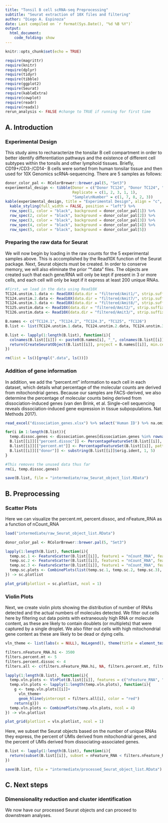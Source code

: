 ```yaml
---
title: "Tonsil B cell scRNA-seq Preprocessing"
subtitle: "Seurat extraction of 10X files and filtering"
author: "Diego A. Espinoza"
date: Last compiled on `r format(Sys.Date(), "%d %B %Y")`
output:
  html_document:
    code_folding: show
---
```


```r
knitr::opts_chunk$set(echo = TRUE)
```

```r
require(magrittr)
require(knitr)
require(dplyr)
require(tidyr)
require(tibble)
require(ggplot2)
require(Seurat)
require(kableExtra)
require(cowplot)
require(readr)
require(readxl)
rerun_analysis <- FALSE #change to TRUE if running for first time
```

## A. Introduction
### Experimental Design
This study aims to recharacterize the tonsilar B cell compartment in order to better identify differentiation pathways and the existence of different cell subtypes within the tonsils and other lymphoid tissues. Briefly, CD19+/CD3-/CD14- B cells were sorted from human tonsilar tissue and then used for 10X Genomics scRNA-sequencing. There are 5 samples as follows:

```r
donor_color_pal <- RColorBrewer::brewer.pal(5, "Set3")
experimental_design <- tibble(Donor = c("Donor TC124", "Donor TC124", "Donor TC124", "Donor TC125", "Donor TC126"),
                              Replicate = c(1, 2, 3, 1, 1),
                              "Sample\nNumber" = c(1, 7, 8, 2, 3))
kable(experimental_design, title = "Experimental Design", align = "c", bootstrap_options = c("condensed")) %>%
  kable_styling(full_width = FALSE, position = "left") %>%
  row_spec(1, color = "black", background = donor_color_pal[1]) %>%
  row_spec(2, color = "black", background = donor_color_pal[2]) %>%
  row_spec(3, color = "black", background = donor_color_pal[3]) %>%
  row_spec(4, color = "black", background = donor_color_pal[4]) %>%
  row_spec(5, color = "black", background = donor_color_pal[5])

```

### Preparing the raw data for Seurat
We will now begin by loading in the raw counts for the 5 experimental samples above. This is accomplished by the Read10X function of the Seurat package. Next, Seurat objects must be created. In order to conserve memory, we will also eliminate the prior "*.data" files. The objects are created such that each gene/RNA will only be kept if present in 3 or more cells, and each cell will only be kept if it express at least 200 unique RNAs. 
```r
#First, we load in the data using Read10X
TC124.unstim.1.data <- Read10X(data.dir = "filtered/Amit1/", strip.suffix = TRUE)
TC124.unstim.2.data <- Read10X(data.dir = "filtered/Amit7/", strip.suffix = TRUE)
TC124.unstim.3.data <- Read10X(data.dir = "filtered/Amit8/", strip.suffix = TRUE)
TC125.unstim.data <- Read10X(data.dir = "filtered/Amit2/", strip.suffix = TRUE)
TC126.unstim.data <- Read10X(data.dir = "filtered/Amit3/", strip.suffix = TRUE)

B.names <- c("TC124.1", "TC124.2", "TC124.3", "TC125", "TC126")
B.list <- list(TC124.unstim.1.data, TC124.unstim.2.data, TC124.unstim.3.data, TC125.unstim.data, TC126.unstim.data)

B.list <- lapply(1:length(B.list), function(i){
  colnames(B.list[[i]]) <- paste0(B.names[i], "_", colnames(B.list[[i]]))
  return(CreateSeuratObject(B.list[[i]], project = B.names[[i]], min.cells = 3, min.features = 200))
})

rm(list = ls()[grepl(".data", ls())])

```

### Addition of gene information
In addition, we add the "percent.mt" information to each cell in each dataset, which details what percentage of the molecular counts are derived from mitochondrial genes. Because our samples are FACS-derived, we also determine the percentage of molecular counts being derived from dissociation-induced genes (van den Brink, et al. Single-cell sequencing reveals dissociation-induced gene expression in tissue subpopulations. Nat Methods 2017).
```r
read_excel("dissociation_genes.xlsx") %>% select('Human ID') %>% na.omit %>% pull("Human ID") -> dissociation.genes

for(i in 1:length(B.list)){
  temp.dissoc.genes <- dissociation.genes[dissociation.genes %in% rownames(B.list[[i]])]
  B.list[[i]][["percent.dissoc"]] <- PercentageFeatureSet(B.list[[i]], features = temp.dissoc.genes)
  B.list[[i]][["percent.mt"]] <- PercentageFeatureSet(B.list[[i]], pattern = "^MT-")
  B.list[[i]][["donor"]] <- substring(B.list[[i]]$orig.ident, 1, 5)
}

#This removes the unused data thus far
rm(i, temp.dissoc.genes)

save(B.list, file = "intermediate/raw_Seurat_object_list.RData")

```

## B. Preprocessing
### Scatter Plots
Here we can visualize the percent.mt, percent.dissoc, and nFeature_RNA as a function of nCount_RNA
```r
load("intermediate/raw_Seurat_object_list.RData")

donor_color_pal <- RColorBrewer::brewer.pal(5, "Set3")

lapply(1:length(B.list), function(i){
  temp.sc.1 <- FeatureScatter(B.list[[i]], feature1 = "nCount_RNA", feature2 = "percent.mt", cols = donor_color_pal[i], pt.size = 0.5)+NoLegend()
  temp.sc.2 <- FeatureScatter(B.list[[i]], feature1 = "nCount_RNA", feature2 = "percent.dissoc", cols = donor_color_pal[i], pt.size = 0.5)+NoLegend()
  temp.sc.3 <- FeatureScatter(B.list[[i]], feature1 = "nCount_RNA", feature2 = "nFeature_RNA", cols = donor_color_pal[i], pt.size = 0.5)
  temp.sc.plots <- CombinePlots(list(temp.sc.1, temp.sc.2, temp.sc.3), ncol = 3)
}) -> sc.plotlist

plot_grid(plotlist = sc.plotlist, ncol = 1)

```


### Violin Plots
Next, we create violin plots showing the distribution of number of RNAs detected and the actual numbers of molecules detected. We filter out cells here by filtering out data points with extraneously high RNA or molecule content, as these are likely to contain doublets (or multiplets) that were captured by a single droplet. We also filter out cells with high mitochondrial gene content as these are likely to be dead or dying cells.
```r

vln_theme <- list(labs(x = NULL), NoLegend(), theme(title = element_text(size = 10), axis.text.x = element_text(angle = 0, size = 10, hjust = 0.5)))

filters.nFeature_RNA.hi <- 3500
filters.percent.mt <- 5
filters.percent.dissoc <- 4
filters.all <- c(filters.nFeature_RNA.hi, NA, filters.percent.mt, filters.percent.dissoc)

lapply(1:length(B.list), function(i){
  temp.vln.plots <- VlnPlot(B.list[[i]], features = c("nFeature_RNA", "nCount_RNA", "percent.mt", "percent.dissoc"), combine = FALSE, cols = donor_color_pal[i], pt.size = 0.001, log = TRUE)
  temp.vln.plots <- lapply(1:length(temp.vln.plots), function(i){
    g <- temp.vln.plots[[i]]+
      vln_theme+
      geom_hline(yintercept = filters.all[i], color = "red")
    return(g)})
  temp.vln.plots <- CombinePlots(temp.vln.plots, ncol = 4)
}) -> vln.plotlist

plot_grid(plotlist = vln.plotlist, ncol = 1)
```


Here, we subset the Seurat objects based on the number of unique RNAs they express, the percent of UMIs derived from mitochondrial genes, and the percent of UMIs derived from dissociating-associated genes.
```r

B.list <- lapply(1:length(B.list), function(i){
  return(subset(B.list[[i]], subset = nFeature_RNA < filters.nFeature_RNA.hi & percent.mt < filters.percent.mt & percent.dissoc < filters.percent.dissoc))
})

save(B.list, file = "intermediate/processed_Seurat_object_list.RData")
```

## C. Next steps
### Dimensionality reduction and cluster identification
We now have our processed Seurat objects and can proceed to downstream analyses.

